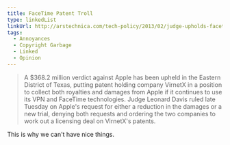 ```yaml
---
title: FaceTime Patent Troll
type: linkedList
linkUrl: http://arstechnica.com/tech-policy/2013/02/judge-upholds-facetime-patent-verdict-against-apple-orders-royalties-to-boot/
tags:
  - Annoyances
  - Copyright Garbage
  - Linked
  - Opinion
---
```


> A $368.2 million verdict against Apple has been upheld in the Eastern District of Texas, putting patent holding company VirnetX in a position to collect both royalties and damages from Apple if it continues to use its VPN and FaceTime technologies. Judge Leonard Davis ruled late Tuesday on Apple's request for either a reduction in the damages or a new trial, denying both requests and ordering the two companies to work out a licensing deal on VirnetX's patents.

This is why we can't have nice things.
